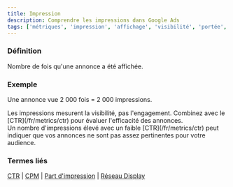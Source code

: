 ```yaml
---
title: Impression
description: Comprendre les impressions dans Google Ads
tags: ['métriques', 'impression', 'affichage', 'visibilité', 'portée', 'annonces', 'google ads']
---
```



### Définition
Nombre de fois qu'une annonce a été affichée.

### Exemple
Une annonce vue 2 000 fois = 2 000 impressions.

<Aside type="note">
Les impressions mesurent la visibilité, pas l'engagement. Combinez avec le [CTR](/fr/metrics/ctr) pour évaluer l'efficacité des annonces.
</Aside>

<Aside type="tip">
Un nombre d'impressions élevé avec un faible [CTR](/fr/metrics/ctr) peut indiquer que vos annonces ne sont pas assez pertinentes pour votre audience.
</Aside>

### Termes liés
[CTR](/fr/metrics/ctr) | [CPM](/fr/metrics/cpm) | [Part d'impression](/fr/bidding-budget/impression-share) | [Réseau Display](/fr/formats-networks/display-network)